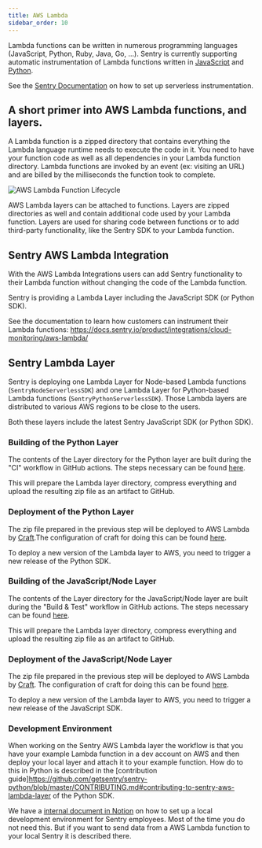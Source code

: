 ```yaml
---
title: AWS Lambda
sidebar_order: 10
---
```


Lambda functions can be written in numerous programming languages (JavaScript,
Python, Ruby, Java, Go, ...). Sentry is currently supporting automatic
instrumentation of Lambda functions written in [JavaScript](https://docs.sentry.io/platforms/javascript/guides/aws-lambda/)
and [Python](https://docs.sentry.io/platforms/python/integrations/aws-lambda/).

See the [Sentry Documentation](https://docs.sentry.io/product/integrations/cloud-monitoring/)
on how to set up serverless instrumentation.

## A short primer into AWS Lambda functions, and layers.

A Lambda function is a zipped directory that contains everything the Lambda
language runtime needs to execute the code in it. You need to have your
function code as well as all dependencies in your Lambda function directory.
Lambda functions are invoked by an event (ex: visiting an URL) and are billed
by the milliseconds the function took to complete.

![AWS Lambda Function Lifecycle](aws-lambda-lifecycle.png)

AWS Lambda layers can be attached to functions. Layers are zipped directories
as well and contain additional code used by your Lambda function.
Layers are used for sharing code between functions or to add third-party functionality,
like the Sentry SDK to your Lambda function.

## Sentry AWS Lambda Integration

With the AWS Lambda Integrations users can add Sentry functionality to their
Lambda function without changing the code of the Lambda function.

Sentry is providing a Lambda Layer including the JavaScript SDK (or Python
SDK).

See the documentation to learn how customers can instrument their Lambda
functions: https://docs.sentry.io/product/integrations/cloud-monitoring/aws-lambda/

## Sentry Lambda Layer

Sentry is deploying one Lambda Layer for Node-based Lambda functions
(`SentryNodeServerlessSDK`) and one Lambda Layer for Python-based Lambda
functions (`SentryPythonServerlessSDK`). Those Lambda layers are distributed
to various AWS regions to be close to the users.

Both these layers include the latest Sentry JavaScript SDK (or Python SDK).

### Building of the Python Layer

The contents of the Layer directory for the Python layer are built during the
"CI" workflow in GitHub actions. The steps necessary can be found
[here](https://github.com/getsentry/sentry-python/blob/master/.github/workflows/ci.yml).

This will prepare the Lambda layer directory, compress everything and upload the resulting zip file as
an artifact to GitHub.

### Deployment of the Python Layer

The zip file prepared in the previous step will be deployed to AWS Lambda by
[Craft](https://github.com/getsentry/craft).The configuration of craft for doing
this can be found [here](https://github.com/getsentry/sentry-python/blob/master/.craft.yml).

To deploy a new version of the Lambda layer to AWS, you need to trigger a new
release of the Python SDK.

### Building of the JavaScript/Node Layer

The contents of the Layer directory for the JavaScript/Node layer are built during the
"Build & Test" workflow in GitHub actions. The steps necessary can be found
[here](https://github.com/getsentry/sentry-javascript/blob/master/.github/workflows/build.yml).

This will prepare the Lambda layer directory, compress everything and upload the resulting zip file as
an artifact to GitHub.

### Deployment of the JavaScript/Node Layer

The zip file prepared in the previous step will be deployed to AWS Lambda by
[Craft](https://github.com/getsentry/craft). The configuration of craft for doing
this can be found [here](https://github.com/getsentry/sentry-javascript/blob/master/.craft.yml).

To deploy a new version of the Lambda layer to AWS, you need to trigger a new
release of the JavaScript SDK.

### Development Environment

When working on the Sentry AWS Lambda layer the workflow is that you have your example Lambda function in a dev account on AWS and then deploy your local layer and attach it to your example function. How do to this in Python is described in the [contribution guide]https://github.com/getsentry/sentry-python/blob/master/CONTRIBUTING.md#contributing-to-sentry-aws-lambda-layer of the Python SDK.

We have a [internal document in Notion](https://www.notion.so/sentry/Serverless-Development-Environment-AWS-Lambda-61c4578c23784b5c9a54ab01b9b6daad) on how to set up a local development environment for Sentry employees. Most of the time you do not need this. But if you want to send data from a AWS Lambda function to your local Sentry it is described there.
